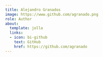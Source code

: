 ```yaml
---
title: Alejandro Granados
image: https://www.github.com/agranado.png
role: Author
about:
  template: jolla
  links:
  - icon: bi-github
    text: GitHub
    href: https://github.com/agranado
---
```


